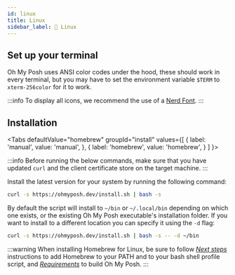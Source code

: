 ```yaml
---
id: linux
title: Linux
sidebar_label: 🐧 Linux
---
```



## Set up your terminal

Oh My Posh uses ANSI color codes under the hood, these should work in every terminal,
but you may have to set the environment variable `$TERM` to `xterm-256color` for it to work.

:::info
To display all icons, we recommend the use of a [Nerd Font][fonts].
:::

## Installation

<Tabs
  defaultValue="homebrew"
  groupId="install"
  values={[
    { label: 'manual', value: 'manual', },
    { label: 'homebrew', value: 'homebrew', }
  ]
}>
<TabItem value="manual">

:::info
Before running the below commands, make sure that you have updated `curl` and the
client certificate store on the target machine.
:::

Install the latest version for your system by running the following command:

```bash
curl -s https://ohmyposh.dev/install.sh | bash -s
```

By default the script will install to `~/bin` or `~/.local/bin` depending on which one exists,
or the existing Oh My Posh executable's installation folder.
If you want to install to a different location you can specify it using the `-d` flag:

```bash
curl -s https://ohmyposh.dev/install.sh | bash -s -- -d ~/bin
```

</TabItem>
<TabItem value="homebrew">

:::warning
When installing Homebrew for Linux,
be sure to follow *[Next steps][nextsteps]* instructions to add Homebrew to your PATH and to your
bash shell profile script, and *[Requirements][requirements]* to build Oh My Posh.
:::

<InstallHomebrew />

</TabItem>
</Tabs>

<Next />

[requirements]: https://docs.brew.sh/Homebrew-on-Linux#requirements
[nextsteps]: https://docs.brew.sh/Homebrew-on-Linux#install
[fonts]: /docs/installation/fonts
